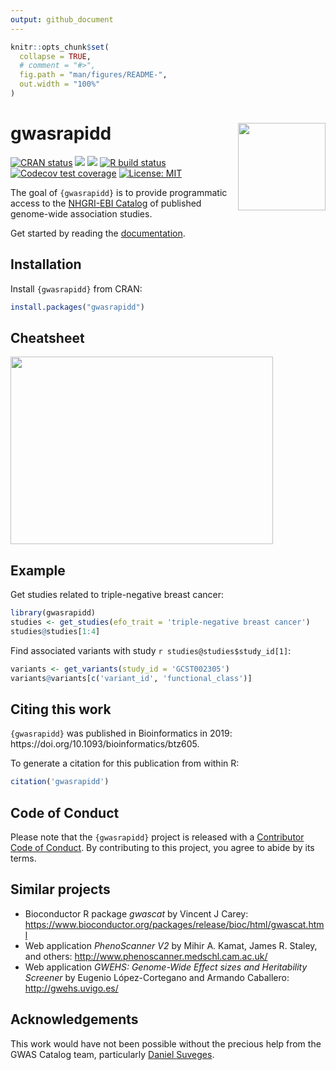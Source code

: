 ```yaml
---
output: github_document
---
```


<!-- README.md is generated from README.Rmd. Please edit that file -->

```r
knitr::opts_chunk$set(
  collapse = TRUE,
  # comment = "#>",
  fig.path = "man/figures/README-",
  out.width = "100%"
)
```

# gwasrapidd <img src="man/figures/logo.svg" align="right" height=140/>

[![CRAN status](https://www.r-pkg.org/badges/version/gwasrapidd)](https://CRAN.R-project.org/package=gwasrapidd)
[![](https://img.shields.io/badge/doi-10.1093/bioinformatics/btz605-blue.svg)](https://doi.org/10.1093/bioinformatics/btz605)
[![](https://img.shields.io/badge/Altmetric-38-yellow.svg)](https://www.altmetric.com/details/64505748)
[![R build status](https://github.com/ramiromagno/gwasrapidd/workflows/R-CMD-check/badge.svg)](https://github.com/ramiromagno/gwasrapidd/actions)
[![Codecov test coverage](https://codecov.io/gh/ramiromagno/gwasrapidd/branch/master/graph/badge.svg)](https://app.codecov.io/gh/ramiromagno/gwasrapidd?branch=master)
[![License: MIT](https://img.shields.io/badge/License-MIT-yellow.svg)](https://opensource.org/licenses/MIT)

The goal of `{gwasrapidd}` is to provide programmatic access to the [NHGRI-EBI
Catalog](https://www.ebi.ac.uk/gwas) of published genome-wide association
studies.

Get started by reading the
[documentation](https://rmagno.eu/gwasrapidd/articles/gwasrapidd.html).

## Installation

Install `{gwasrapidd}` from CRAN:

``` r
install.packages("gwasrapidd")
```

## Cheatsheet

<a href="https://github.com/rstudio/cheatsheets/blob/master/gwasrapidd.pdf"><img src="https://raw.githubusercontent.com/rstudio/cheatsheets/master/pngs/gwasrapidd.png" width="420" height="300"/></a>

## Example

Get studies related to triple-negative breast cancer:

```r
library(gwasrapidd)
studies <- get_studies(efo_trait = 'triple-negative breast cancer')
studies@studies[1:4]
```

Find associated variants with study `r studies@studies$study_id[1]`:

```r
variants <- get_variants(study_id = 'GCST002305')
variants@variants[c('variant_id', 'functional_class')]
```

## Citing this work

`{gwasrapidd}` was published in Bioinformatics in 2019:
https://doi.org/10.1093/bioinformatics/btz605.

To generate a citation for this publication from within R:

```r
citation('gwasrapidd')
```

## Code of Conduct
  
Please note that the `{gwasrapidd}` project is released with a [Contributor Code
of Conduct](https://rmagno.eu/gwasrapidd/CODE_OF_CONDUCT.html). By contributing
to this project, you agree to abide by its terms.

## Similar projects

- Bioconductor R package *gwascat* by Vincent J Carey:
[https://www.bioconductor.org/packages/release/bioc/html/gwascat.html](https://www.bioconductor.org/packages/release/bioc/html/gwascat.html)
- Web application *PhenoScanner V2* by Mihir A. Kamat, James R. Staley, and
others:
[http://www.phenoscanner.medschl.cam.ac.uk/](http://www.phenoscanner.medschl.cam.ac.uk/)
- Web application *GWEHS: Genome-Wide Effect sizes and Heritability Screener* by
Eugenio López-Cortegano and Armando Caballero:
[http://gwehs.uvigo.es/](http://gwehs.uvigo.es/)

## Acknowledgements

This work would have not been possible without the precious help from the GWAS
Catalog team, particularly [Daniel
Suveges](https://www.ebi.ac.uk/about/people/daniel-suveges).
